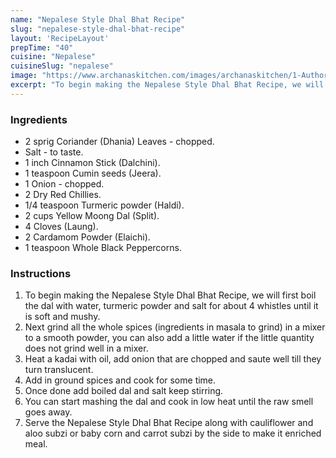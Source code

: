 ---
name: "Nepalese Style Dhal Bhat Recipe"
slug: "nepalese-style-dhal-bhat-recipe"
layout: 'RecipeLayout'
prepTime: "40"
cuisine: "Nepalese"
cuisineSlug: "nepalese"
image: "https://www.archanaskitchen.com/images/archanaskitchen/1-Author/sibyl-archanaskitchen.com/Nepalese_Style_Dhal_Bhat_Recipe_.jpg"
excerpt: "To begin making the Nepalese Style Dhal Bhat Recipe, we will first boil the dal with water, turmeric powder and salt for about 4 whistles until it is soft and mushy"
---

### Ingredients

- 2 sprig Coriander (Dhania) Leaves - chopped.
- Salt - to taste.
- 1 inch Cinnamon Stick (Dalchini).
- 1 teaspoon Cumin seeds (Jeera).
- 1 Onion - chopped.
- 2 Dry Red Chillies.
- 1/4 teaspoon Turmeric powder (Haldi).
- 2 cups Yellow Moong Dal (Split).
- 4 Cloves (Laung).
- 2 Cardamom Powder (Elaichi).
- 1 teaspoon Whole Black Peppercorns.

### Instructions

1. To begin making the Nepalese Style Dhal Bhat Recipe, we will first boil the dal with water, turmeric powder and salt for about 4 whistles until it is soft and mushy.
1. Next grind all the whole spices (ingredients in masala to grind) in a mixer to a smooth powder, you can also add a little water if the little quantity does not grind well in a mixer.
1. Heat a kadai with oil, add onion that are chopped and saute well till they turn translucent.
1. Add in ground spices and cook for some time.
1. Once done add boiled dal and salt keep stirring.
1. You can start mashing the dal and cook in low heat until the raw smell goes away.
1. Serve the Nepalese Style Dhal Bhat Recipe along with cauliflower and aloo subzi or baby corn and carrot subzi by the side to make it enriched meal.
